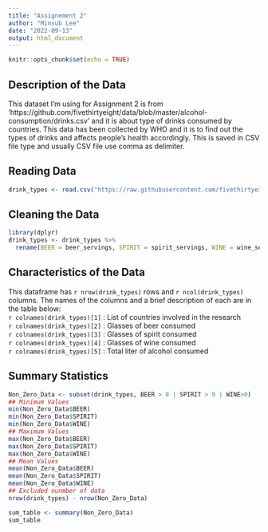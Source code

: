 ---
title: "Assignement 2"
author: "Minsub Lee"
date: "2022-09-13"
output: html_document
---

```{r setup, include=FALSE}
knitr::opts_chunk$set(echo = TRUE)
```

## Description of the Data

This dataset I'm using for Assignment 2 is from 'https://github.com/fivethirtyeight/data/blob/master/alcohol-consumption/drinks.csv' and it is about type of drinks consumed by countries. This data has been collected by WHO and it is to find out the types of drinks and affects people's health accordingly. This is saved in CSV file type and usually CSV file use comma as delimiter. 

## Reading Data

```{r include = TRUE, echo=TRUE}
drink_types <- read.csv("https://raw.githubusercontent.com/fivethirtyeight/data/master/alcohol-consumption/drinks.csv")

```

## Cleaning the Data

```{r include = TRUE, echo=TRUE}
library(dplyr)
drink_types <- drink_types %>%
  rename(BEER = beer_servings, SPIRIT = spirit_servings, WINE = wine_servings, Total_Liter = total_litres_of_pure_alcohol) 
```

## Characteristics of the Data
This dataframe has `r nrow(drink_types)` rows and `r ncol(drink_types)` columns. The names of the columns and a brief description of each are in the table below: \
`r colnames(drink_types)[1]` : List of countries involved in the research\
`r colnames(drink_types)[2]` : Glasses of beer consumed\
`r colnames(drink_types)[3]` : Glasses of spirit consumed\
`r colnames(drink_types)[4]` : Glasses of wine consumed\
`r colnames(drink_types)[5]` : Total liter of alcohol consumed\



## Summary Statistics
```{r include = TRUE, echo=TRUE}
Non_Zero_Data <- subset(drink_types, BEER > 0 | SPIRIT > 0 | WINE>0)
## Minimum Values
min(Non_Zero_Data$BEER)
min(Non_Zero_Data$SPIRIT)
min(Non_Zero_Data$WINE)
## Maximum Values
max(Non_Zero_Data$BEER)
max(Non_Zero_Data$SPIRIT)
max(Non_Zero_Data$WINE)
## Mean Values
mean(Non_Zero_Data$BEER)
mean(Non_Zero_Data$SPIRIT)
mean(Non_Zero_Data$WINE)
## Excluded nunmber of data 
nrow(drink_types) - nrow(Non_Zero_Data)

sum_table <- summary(Non_Zero_Data)
sum_table

```


